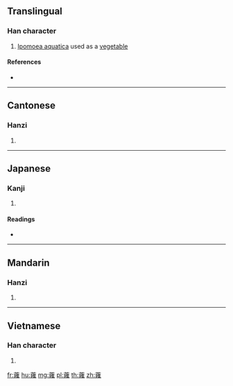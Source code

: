 {{character info/new}}
==Translingual==

===Han character===
{{Han char|rn=140|rad=艸|as=13|sn=19|four=44214|canj=TYVG}}

# [[w:Ipomoea aquatica|Ipomoea aquatica]] used as a [[vegetable]]

====References====
* {{Han ref|kx=1059.380|dkj=32057|dj=1523.200|hdz=53306.050|uh=8579|ud=34169|bh=EE52|bd=61010}}

----

==Cantonese==

===Hanzi===
{{yue-hanzi|jyut=|y=ung3, yung1}}

# {{defn|lang=yue|sort=艸13}}

----

==Japanese==

===Kanji===
{{ja-kanji|grade=|rs=艸13}}

# {{defn|lang=ja|sort=艸13}}

====Readings====
* {{ja-readings|on=[[よう]] (yō), [[ゆ]] (yu)|kun=[[あつめる]] (atsumeru)|nanori=}}

----

==Mandarin==

===Hanzi===
{{cmn-hanzi|pin=[[yōng]] ([[yong1]])|wg=yung<sup>1</sup>}}

# {{defn|lang=cmn|sort=艸13}}

----

==Vietnamese==

===Han character===
{{vi-hantu|[[ung]], [[ủng]]|rs=艸13}}

# {{defn|lang=vi|sort=艸13}}

[[fr:蕹]]
[[hu:蕹]]
[[mg:蕹]]
[[pl:蕹]]
[[th:蕹]]
[[zh:蕹]]